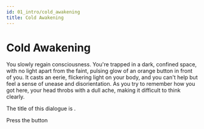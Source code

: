 ```yaml
---
id: 01_intro/cold_awakening
title: Cold Awakening
---
```


# Cold Awakening

You slowly regain consciousness. You're trapped in a dark, confined space, with no light apart from the faint, pulsing glow of an orange button in front of you. It casts an eerie, flickering light on your body, and you can't help but feel a sense of unease and disorientation. As you try to remember how you got here, your head throbs with a dull ache, making it difficult to think clearly.

The title of this dialogue is .


<Action targetDialogueId="01_intro/illuminated_cryo_pod">
    Press the button
</Action>
